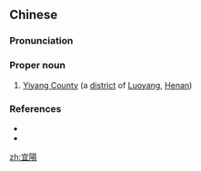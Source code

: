 {{also|宜阳}}
==Chinese==
{{zh-forms|s=宜阳}}

===Pronunciation===
{{zh-pron
|m=Yíyáng
|c=ji4 joeng4
|cat=pn
}}

===Proper noun===
{{zh-proper noun}}

# [[w:Yiyang County, Luoyang|Yiyang County]] (a [[district]] of [[w:Luoyang|Luoyang]], [[w:Henan|Henan]])

===References===
* {{pedialite|宜陽|lang=zh}}
* {{pedialite|Yiyang County, Luoyang}}

[[zh:宜陽]]